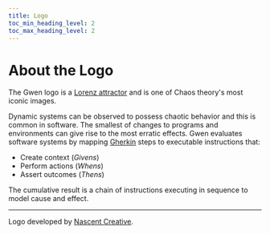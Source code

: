 ```yaml
--- 
title: Logo
toc_min_heading_level: 2
toc_max_heading_level: 2
---
```



# About the Logo

<p>
  <ThemedImage
    alt="Gwen logo"
    sources={{
      light: useBaseUrl('/img/gwen-logo-c.svg'),
      dark: useBaseUrl('/img/gwen-logo-w.svg'),
    }}
    width="250px"
  />
</p>

The Gwen logo is a [Lorenz attractor](https://en.m.wikipedia.org/wiki/Lorenz_system) and is one of Chaos theory's most iconic images.

Dynamic systems can be observed to possess chaotic behavior and this is common in software. The smallest of changes to programs and environments can give rise to the most erratic effects. Gwen evaluates software systems by mapping [Gherkin](https://cucumber.io/docs/gherkin/reference/) steps to executable instructions that:


- Create context (_Givens_)
- Perform actions (_Whens_)
- Assert outcomes (_Thens_)

The cumulative result is a chain of instructions executing in sequence to model cause and effect. 

---

Logo developed by [Nascent Creative](https://nascentcreative.com.au/).
